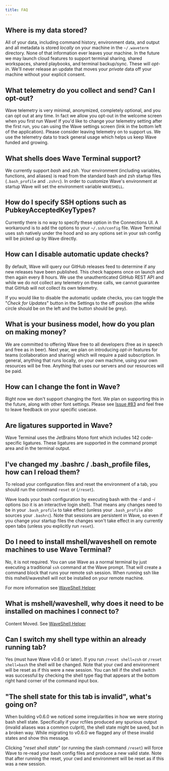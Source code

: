 ```yaml
---
title: FAQ
---
```


## Where is my data stored?

All of your data, including command history, environment data, and output and all metadata is stored *locally* on your machine in the `~/.waveterm` directory.  None of that information ever leaves your machine.  In the future we may launch cloud features to support terminal sharing, shared workspaces, shared playbooks, and terminal backup/sync.  These will *opt-in*.  We'll never release an update that moves your *private* data off your machine without your explicit consent.

## What telemetry do you collect and send?  Can I opt-out?

Wave telemetry is very minimal, anonymized, completely optional, and you can opt out at any time.  In fact we allow you opt-out in the welcome screen when you first run Wave!  If you'd like to change your telemetry setting after the first run, you can using the Wave settings screen (link in the bottom left of the application).  Please consider leaving telemetry on to support us.  We use the telemetry data to track general usage which helps us keep Wave funded and growing.

## What shells does Wave Terminal support?

We currently support *bash* and *zsh*. Your environment (including variables, functions, and aliases) is read from the standard bash and zsh startup files (`.bash_profile` and `.zshrc`). In order to customize Wave's environment at startup Wave will set the environment variable `WAVESHELL`.

## How do I specify SSH options such as PubkeyAcceptedKeyTypes?

Currently there is no way to specify these option in the Connections UI. A workaround is to add the options to your `~/.ssh/config` file. Wave Terminal uses ssh natively under the hood and so any options set in your ssh config will be picked up by Wave directly.

## How can I disable automatic update checks?

By default, Wave will query our GitHub releases feed to determine if any new releases have been published. This check happens once on launch and then again every 8 hours. We use the unauthenticated GitHub REST API and while we do not collect any telemetry on these calls, we cannot guarantee that GitHub will not collect its own telemetry.

If you would like to disable the automatic update checks, you can toggle the "*Check for Updates*" button in the Settings to the off position (the white circle should be on the left and the button should be grey).

## What is your business model, how do you plan on making money?

We are committed to offering Wave free to all developers (free as in speech and free as in beer). Next year, we plan on introducing *opt-in* features for teams (collaboration and sharing) which will require a paid subscription.  In general, anything that runs locally, on your own machine, using your own resources will be free.  Anything that uses our servers and our resources will be paid.

## How can I change the font in Wave?

Right now we don't support changing the font. We plan on supporting this in the future, along with other font settings. Please see [Issue #83](https://github.com/wavetermdev/waveterm/issues/83) and feel free to leave feedback on your specific usecase. 

## Are ligatures supported in Wave?

Wave Terminal uses the JetBrains Mono font which includes 142 code-specific ligatures. These ligatures are supported in the command prompt area and in the terminal output.

## I've changed my .bashrc / .bash_profile files, how can I reload them?

To reload your configuration files and reset the environment of a tab, you should run the command `reset` or (`/reset`).

Wave loads your bash configuration by executing bash with the *-l* and *-i* options (so it is an interactive login shell).  That means any changes need to be in your `.bash_profile` to take effect (unless your `.bash_profile` also sources your `.bashrc`).  Note that sessions are persistent in Wave, so even if you change your startup files the changes won't take effect in any currently open tabs (unless you explicitly run `reset`).

## Do I need to install mshell/waveshell on remote machines to use Wave Terminal?

No, it is not required.  You can use Wave as a normal terminal by just executing a traditional `ssh` command at the Wave prompt.  That will create a command block that runs your remote ssh session.  When running ssh like this mshell/waveshell will not be installed on your remote machine.

For more information see [WaveShell Helper](/reference/waveshell)

## What is mshell/waveshell, why does it need to be installed on machines I connect to?

Content Moved.  See [WaveShell Helper](/reference/waveshell)

## Can I switch my shell type within an already running tab?

Yes (must have Wave v0.6.0 or later). If you run `/reset shell=zsh` or `/reset shell=bash` the shell will be changed.  Note that your cwd and environment will be reset as if this were a new session.  You can tell if the shell switch was successful by checking the shell type flag that appears at the bottom right hand corner of the command input box.

## "The shell state for this tab is invalid", what's going on?

When building v0.6.0 we noticed some irregularities in how we were storing bash shell state.  Specifically if your rcfiles produced any spurious output (invalid aliases was a common culprit), the shell state might be saved, but in a broken way.  While migrating to v0.6.0 we flagged any of these invalid states and show this message.

Clicking "*reset shell state*" (or running the slash command `/reset`) will force Wave to re-read your bash config files and produce a new valid state.  Note that after running the reset, your cwd and environment will be reset as if this was a new session.
